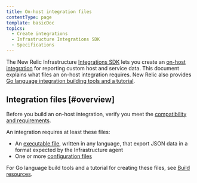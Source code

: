 ```yaml
---
title: On-host integration files
contentType: page
template: basicDoc
topics:
  - Create integrations
  - Infrastructure Integrations SDK
  - Specifications
---
```


The New Relic Infrastructure [Integrations SDK](/docs/infrastructure/integrations/intro-infrastructure-integrations) lets you create an [on-host integration](/docs/integrations/host-integrations/getting-started/introduction-host-integrations) for reporting custom host and service data. This document explains what files an on-host integration requires. New Relic also provides [Go language integration building tools and a tutorial](/docs/infrastructure/integrations-sdk/tools-resources/infrastructure-integration-building-resources).

## Integration files [#overview]

Before you build an on-host integration, verify you meet the [compatibility and requirements](/docs/integrations/integrations-sdk/getting-started/compatibility-requirements-infrastructure-integrations-sdk).

An integration requires at least these files:

* An [executable file](/docs/infrastructure/infrastructure-integrations/custom-integrations/create-integration-executable-file), written in any language, that export JSON data in a format expected by the Infrastructure agent
* One or more [configuration files](/docs/integrations/integrations-sdk/file-specifications/host-integrations-standard-configuration-format)

For Go language build tools and a tutorial for creating these files, see [Build resources](/docs/integrations/integrations-sdk/getting-started/integrations-tutorials-build-resources).
